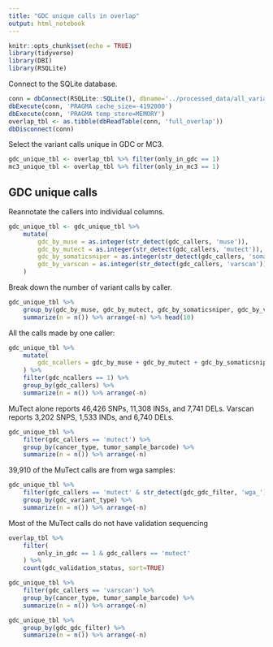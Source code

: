 ```yaml
---
title: "GDC unique calls in overlap"
output: html_notebook
---
```



```r
knitr::opts_chunk$set(echo = TRUE)
library(tidyverse)
library(DBI)
library(RSQLite)
```

Connect to the SQLite database.
```r
conn = dbConnect(RSQLite::SQLite(), dbname='../processed_data/all_variants.sqlite')
dbExecute(conn, 'PRAGMA cache_size=-4192000')
dbExecute(conn, 'PRAGMA temp_store=MEMORY')
overlap_tbl <- as.tibble(dbReadTable(conn, 'full_overlap'))
dbDisconnect(conn)
```

Select the variant calls unique in GDC or MC3.
```r
gdc_unique_tbl <- overlap_tbl %>% filter(only_in_gdc == 1)
mc3_unique_tbl <- overlap_tbl %>% filter(only_in_mc3 == 1)
```


## GDC unique calls

Reannotate the callers into individual columns.
```r
gdc_unique_tbl <- gdc_unique_tbl %>%
    mutate(
        gdc_by_muse = as.integer(str_detect(gdc_callers, 'muse')),
        gdc_by_mutect = as.integer(str_detect(gdc_callers, 'mutect')),
        gdc_by_somaticsniper = as.integer(str_detect(gdc_callers, 'somaticsniper')),
        gdc_by_varscan = as.integer(str_detect(gdc_callers, 'varscan'))
    )
```


Break down the number of variant calls by caller.
```r
gdc_unique_tbl %>% 
    group_by(gdc_by_muse, gdc_by_mutect, gdc_by_somaticsniper, gdc_by_varscan, gdc_variant_type) %>% 
    summarize(n = n()) %>% arrange(-n) %>% head(10)
```

All the calls made by one caller:
```r
gdc_unique_tbl %>% 
    mutate(
        gdc_ncallers = gdc_by_muse + gdc_by_mutect + gdc_by_somaticsniper + gdc_by_varscan
    ) %>%
    filter(gdc_ncallers == 1) %>%
    group_by(gdc_callers) %>%
    summarize(n = n()) %>% arrange(-n)
```

MuTect alone reports 46,426 SNPs, 11,308 INSs, and 7,741 DELs. Varscan reports 3,202 SNPS, 1,533 INDs, and 6,740 DELs.


```r
gdc_unique_tbl %>%
    filter(gdc_callers == 'mutect') %>%
    group_by(cancer_type, tumor_sample_barcode) %>%
    summarize(n = n()) %>% arrange(-n)
```

39,910 of the MuTect calls are from wga samples:
```r
gdc_unique_tbl %>%
    filter(gdc_callers == 'mutect' & str_detect(gdc_gdc_filter, 'wga_')) %>%
    group_by(gdc_variant_type) %>%
    summarize(n = n()) %>% arrange(-n)
```

Most of the MuTect calls do not have validation sequencing
```r
overlap_tbl %>%
    filter(
        only_in_gdc == 1 & gdc_callers == 'mutect'
    ) %>%
    count(gdc_validation_status, sort=TRUE)
```

```r
gdc_unique_tbl %>%
    filter(gdc_callers == 'varscan') %>%
    group_by(cancer_type, tumor_sample_barcode) %>%
    summarize(n = n()) %>% arrange(-n)
```

```r
gdc_unique_tbl %>%
    group_by(gdc_gdc_filter) %>%
    summarize(n = n()) %>% arrange(-n)
```

